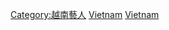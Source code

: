 {{Commonscat|Actors from Vietnam}}

[[Category:越南藝人|Category:越南藝人]]
[[Category:各國演員|Vietnam]]
[[Category:亞洲演員|Vietnam]]